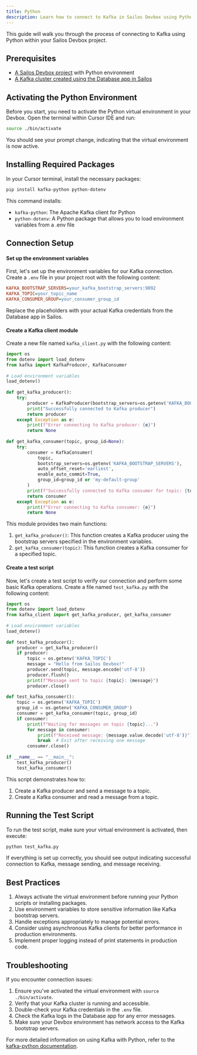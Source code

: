 ```yaml
---
title: Python
description: Learn how to connect to Kafka in Sailos Devbox using Python
---
```


This guide will walk you through the process of connecting to Kafka using Python within your Sailos Devbox project.

## Prerequisites

- [A Sailos Devbox project](/docs/guides/fundamentals/create-a-project) with Python environment
- [A Kafka cluster created using the Database app in Sailos](./)

## Activating the Python Environment

Before you start, you need to activate the Python virtual environment in your Devbox. Open the terminal within Cursor IDE and run:

```bash
source ./bin/activate
```

You should see your prompt change, indicating that the virtual environment is now active.

## Installing Required Packages

In your Cursor terminal, install the necessary packages:

```bash
pip install kafka-python python-dotenv
```

This command installs:
- `kafka-python`: The Apache Kafka client for Python
- `python-dotenv`: A Python package that allows you to load environment variables from a .env file

## Connection Setup

<div className='steps [&_h4]:step'>

#### Set up the environment variables

First, let's set up the environment variables for our Kafka connection. Create a `.env` file in your project root with the following content:

```ini title=".env"
KAFKA_BOOTSTRAP_SERVERS=your_kafka_bootstrap_servers:9092
KAFKA_TOPIC=your_topic_name
KAFKA_CONSUMER_GROUP=your_consumer_group_id
```

Replace the placeholders with your actual Kafka credentials from the Database app in Sailos.

#### Create a Kafka client module

Create a new file named `kafka_client.py` with the following content:

```python title="kafka_client.py"
import os
from dotenv import load_dotenv
from kafka import KafkaProducer, KafkaConsumer
 
# Load environment variables
load_dotenv()
 
def get_kafka_producer():
    try:
        producer = KafkaProducer(bootstrap_servers=os.getenv('KAFKA_BOOTSTRAP_SERVERS'))
        print("Successfully connected to Kafka producer")
        return producer
    except Exception as e:
        print(f"Error connecting to Kafka producer: {e}")
        return None
 
def get_kafka_consumer(topic, group_id=None):
    try:
        consumer = KafkaConsumer(
            topic,
            bootstrap_servers=os.getenv('KAFKA_BOOTSTRAP_SERVERS'),
            auto_offset_reset='earliest',
            enable_auto_commit=True,
            group_id=group_id or 'my-default-group'
        )
        print(f"Successfully connected to Kafka consumer for topic: {topic}")
        return consumer
    except Exception as e:
        print(f"Error connecting to Kafka consumer: {e}")
        return None
```

This module provides two main functions:

1. `get_kafka_producer()`: This function creates a Kafka producer using the bootstrap servers specified in the environment variables.
2. `get_kafka_consumer(topic)`: This function creates a Kafka consumer for a specified topic.

#### Create a test script

Now, let's create a test script to verify our connection and perform some basic Kafka operations. Create a file named `test_kafka.py` with the following content:

```python title="test_kafka.py"
import os
from dotenv import load_dotenv
from kafka_client import get_kafka_producer, get_kafka_consumer
 
# Load environment variables
load_dotenv()
 
def test_kafka_producer():
    producer = get_kafka_producer()
    if producer:
        topic = os.getenv('KAFKA_TOPIC')
        message = "Hello from Sailos Devbox!"
        producer.send(topic, message.encode('utf-8'))
        producer.flush()
        print(f"Message sent to topic {topic}: {message}")
        producer.close()
 
def test_kafka_consumer():
    topic = os.getenv('KAFKA_TOPIC')
    group_id = os.getenv('KAFKA_CONSUMER_GROUP')
    consumer = get_kafka_consumer(topic, group_id)
    if consumer:
        print(f"Waiting for messages on topic {topic}...")
        for message in consumer:
            print(f"Received message: {message.value.decode('utf-8')}")
            break  # Exit after receiving one message
        consumer.close()
 
if __name__ == "__main__":
    test_kafka_producer()
    test_kafka_consumer()
```

This script demonstrates how to:

1. Create a Kafka producer and send a message to a topic.
2. Create a Kafka consumer and read a message from a topic.

</div>

## Running the Test Script

To run the test script, make sure your virtual environment is activated, then execute:

```bash
python test_kafka.py
```

If everything is set up correctly, you should see output indicating successful connection to Kafka, message sending, and message receiving.

## Best Practices

1. Always activate the virtual environment before running your Python scripts or installing packages.
2. Use environment variables to store sensitive information like Kafka bootstrap servers.
3. Handle exceptions appropriately to manage potential errors.
4. Consider using asynchronous Kafka clients for better performance in production environments.
5. Implement proper logging instead of print statements in production code.

## Troubleshooting

If you encounter connection issues:

1. Ensure you've activated the virtual environment with `source ./bin/activate`.
2. Verify that your Kafka cluster is running and accessible.
3. Double-check your Kafka credentials in the `.env` file.
4. Check the Kafka logs in the Database app for any error messages.
5. Make sure your Devbox environment has network access to the Kafka bootstrap servers.

For more detailed information on using Kafka with Python, refer to the [kafka-python documentation](https://kafka-python.readthedocs.io/).